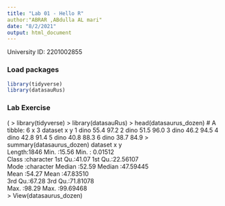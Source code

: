 ```yaml
---
title: "Lab 01 - Hello R"
author:"ABRAR ,ABdulla AL mari" 
date: "8/2/2021"
output: html_document
---
```


University ID: 2201002855

### Load packages

```r
library(tidyverse) 
library(datasauRus)
```


### Lab Exercise

( > library(tidyverse)
> library(datasauRus)
> head(datasaurus_dozen)
# A tibble: 6 x 3
  dataset     x     y
  <chr>   <dbl> <dbl>
1 dino     55.4  97.2
2 dino     51.5  96.0
3 dino     46.2  94.5
4 dino     42.8  91.4
5 dino     40.8  88.3
6 dino     38.7  84.9
> summary(datasaurus_dozen)
   dataset                x               y           
 Length:1846        Min.   :15.56   Min.   : 0.01512  
 Class :character   1st Qu.:41.07   1st Qu.:22.56107  
 Mode  :character   Median :52.59   Median :47.59445  
                    Mean   :54.27   Mean   :47.83510  
                    3rd Qu.:67.28   3rd Qu.:71.81078  
                    Max.   :98.29   Max.   :99.69468  
> View(datasaurus_dozen)